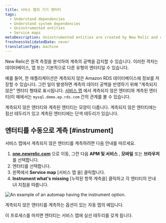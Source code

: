 ```yaml
---
title: 서비스 맵의 기기 엔터티
tags:
  - Understand dependencies
  - Understand system dependencies
  - Uninstrumented entities
  - Service maps
metaDescription: Uninstrumented entities are created by New Relic and can be easily instrumented by the customer
freshnessValidatedDate: never
translationType: machine
---
```



New Relic은 원격 측정을 분석하여 계측의 공백을 감지할 수 있습니다. 이러한 격차는 데이터베이스, 앱 또는 기본적으로 다른 유형의 엔터티일 수 있습니다.

예를 들어, 한 애플리케이션은 계측되지 않은 Amazon RDS 데이터베이스에 정보를 저장할 수 있습니다. 그런 일이 발생하면 계측의 데이터 공백을 반영하기 위해 "계측되지 않은" 엔터티 형태로 표시됩니다. [서비스 맵](/docs/new-relic-solutions/new-relic-one/ui-data/service-maps/introduction-service-maps) 에서 계측되지 않은 엔터티와 계측된 엔터티(이 예에서는 `mysql.demo.ep.rds.com` 간의 관계를 볼 수 있습니다.

계측되지 않은 엔터티와 계측된 엔터티는 모양이 다릅니다. 계측되지 않은 엔터티에는 점선 테두리가 있고 계측된 엔터티에는 단색 테두리가 있습니다.

## 엔터티를 수동으로 계측 [#instrument]

서비스 맵에서 계측되지 않은 엔터티를 계측하려면 다음 안내를 따르세요.

1. **[one.newrelic.com](https://one.newrelic.com/all-capabilities)** 으로 이동, 그런 다음 **APM 및 서비스** , **모바일** 또는 **브라우저** 를 선택합니다.
2. 엔터티를 선택합니다.
3. 왼쪽에서 **Service map** \[서비스 맵 을] 클릭합니다.
4. **Instrument what's missing** \[누락된 항목 계측을] 클릭하고 각 엔터티의 안내 UI 지침을 따릅니다.

<img
  title="uninstrumented entity service map.png"
  alt="An example of an automap having the instrument option."
  src={ServiceMapUninstrumentedEntity}
/>

<figcaption>
  계측되지 않은 엔터티를 계측하는 옵션이 있는 자동 맵의 예입니다.
</figcaption>

이 프로세스를 마치면 엔터티는 서비스 맵에 실선 테두리를 갖게 됩니다.